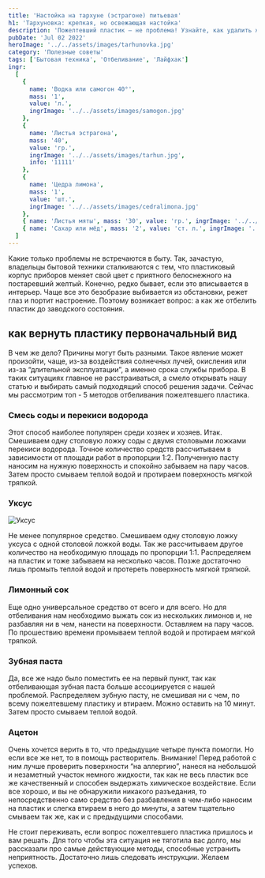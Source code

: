 ```yaml
---
title: 'Настойка на тархуне (эстрагоне) питьевая'
h1: 'Тархуновка: крепкая, но освежающая настойка'
description: 'Пожелтевший пластик — не проблема! Узнайте, как удалить желтизну с различных поверхностей, вернув материалу первоначальный вид.'
pubDate: 'Jul 02 2022'
heroImage: '../../assets/images/tarhunovka.jpg'
category: 'Полезные советы'
tags: ['Бытовая техника', 'Отбеливание', 'Лайфхак']
ingr:
  [
    {
      name: 'Водка или самогон 40°',
      mass: '1',
      value: 'л.',
      ingrImage: '../../assets/images/samogon.jpg'
    },
    {
      name: 'Листья эстрагона',
      mass: '40',
      value: 'гр.',
      ingrImage: '../../assets/images/tarhun.jpg',
      info: '11111'
    },
    {
      name: 'Цедра лимона',
      mass: '1',
      value: 'шт.',
      ingrImage: '../../assets/images/cedralimona.jpg'
    },
    { name: 'Листья мяты', mass: '30', value: 'гр.', ingrImage: '../../assets/images/myata.jpg' },
    { name: 'Сахар или мёд', mass: '2', value: 'ст. л.', ingrImage: '../../assets/images/med.jpg' }
  ]
---
```



Какие только проблемы не встречаются в быту. Так, зачастую, владельцы бытовой техники сталкиваются с тем, что пластиковый корпус приборов меняет свой цвет с приятного белоснежного на постаревший желтый. Конечно, редко бывает, если это вписывается в интерьер. Чаще все это безобразие выбивается из обстановки, режет глаз и портит настроение. Поэтому возникает вопрос: а как же отбелить пластик до заводского состояния.

## как вернуть пластику первоначальный вид

В чем же дело? Причины могут быть разными. Такое явление может произойти, чаще, из-за воздействия солнечных лучей, окисления или из-за “длительной эксплуатации”, а именно срока службы прибора. В таких ситуациях главное не расстраиваться, а смело открывать нашу статью и выбирать самый подходящий способ решения задачи. Сейчас мы рассмотрим топ - 5 методов отбеливания пожелтевшего пластика.

### Смесь соды и перекиси водорода

Этот способ наиболее популярен среди хозяек и хозяев. Итак. Смешиваем одну столовую ложку соды с двумя столовыми ложками перекиси водорода. Точное количество средств рассчитываем в зависимости от площади работ в пропорции 1:2. Полученную пасту наносим на нужную поверхность и спокойно забываем на пару часов. Затем просто смываем теплой водой и протираем поверхность мягкой тряпкой.

### Уксус

<Image src={img2} formats='avif' alt='Уксус' />

Не менее популярное средство. Смешиваем одну столовую ложку уксуса с одной столовой ложкой воды. Так же рассчитываем другое количество на необходимую площадь по пропорции 1:1. Распределяем на пластик и тоже забываем на несколько часов. Позже достаточно лишь промыть теплой водой и протереть поверхность мягкой тряпкой.

### Лимонный сок

Еще одно универсальное средство от всего и для всего. Но для отбеливания нам необходимо выжать сок из нескольких лимонов и, не разбавляя ни в чем, нанести на поверхности. Оставляем на пару часов. По прошествию времени промываем теплой водой и протираем мягкой тряпкой.

### Зубная паста

Да, все же надо было поместить ее на первый пункт, так как отбеливающая зубная паста больше ассоциируется с нашей проблемой. Распределяем зубную пасту, не смешивая ни с чем, по всему пожелтевшему пластику и втираем. Можно оставить на 10 минут. Затем просто смываем теплой водой.

### Ацетон

Очень хочется верить в то, что предыдущие четыре пункта помогли. Но если все же нет, то в помощь растворитель. Внимание! Перед работой с ним лучше проверить поверхности “на аллергию”, нанеся на небольшой и незаметный участок немного жидкости, так как не весь пластик все же качественный и способен выдержать химическое воздействие. Если все хорошо, и вы не обнаружили никакого разъедания, то непосредственно само средство без разбавления в чем-либо наносим на пластик и слегка втираем в него до минуты, а затем тщательно смываем так же, как и с предыдущими способами.

Не стоит переживать, если вопрос пожелтевшего пластика пришлось и вам решать. Для того чтобы эта ситуация не тяготила вас долго, мы рассказали про самые действующие методы, способные устранить неприятность. Достаточно лишь следовать инструкции. Желаем успехов.
